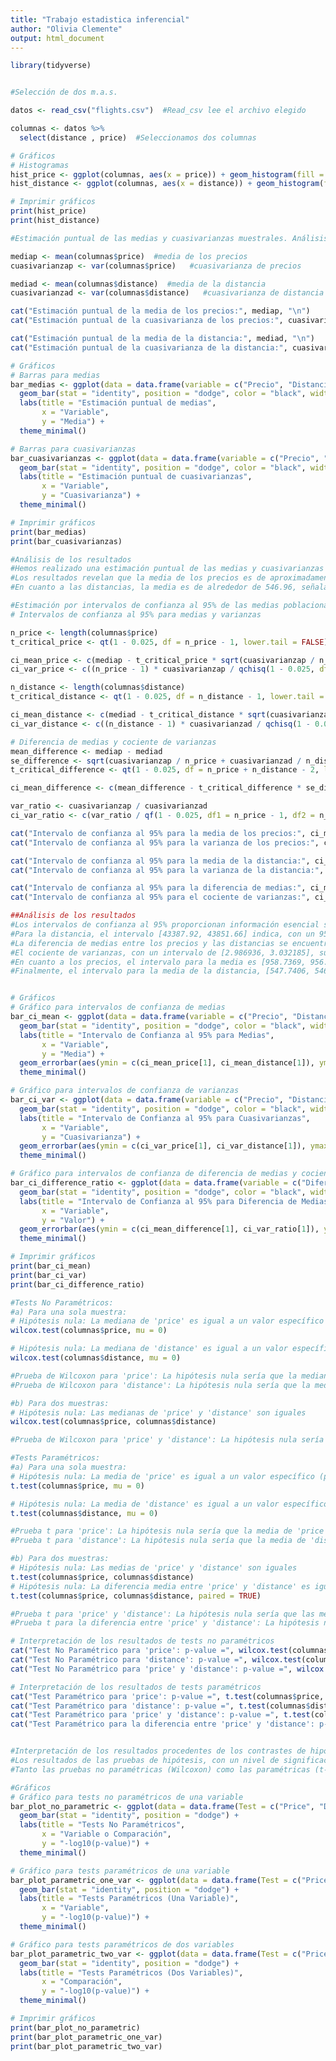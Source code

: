 ```yaml
---
title: "Trabajo estadistica inferencial"
author: "Olivia Clemente"
output: html_document
---
```


```R
library(tidyverse)


#Selección de dos m.a.s.

datos <- read_csv("flights.csv")  #Read_csv lee el archivo elegido

columnas <- datos %>% 
  select(distance , price)  #Seleccionamos dos columnas

# Gráficos
# Histogramas
hist_price <- ggplot(columnas, aes(x = price)) + geom_histogram(fill = "pink", bins = 30) + ggtitle("Histograma de Precios")
hist_distance <- ggplot(columnas, aes(x = distance)) + geom_histogram(fill = "purple", bins = 30) + ggtitle("Histograma de Distancias")

# Imprimir gráficos
print(hist_price)
print(hist_distance)

```

```R

#Estimación puntual de las medias y cuasivarianzas muestrales. Análisis de los resultados.

mediap <- mean(columnas$price)  #media de los precios
cuasivarianzap <- var(columnas$price)   #cuasivarianza de precios

mediad <- mean(columnas$distance)  #media de la distancia
cuasivarianzad <- var(columnas$distance)   #cuasivarianza de distancia

cat("Estimación puntual de la media de los precios:", mediap, "\n")
cat("Estimación puntual de la cuasivarianza de los precios:", cuasivarianzap, "\n")

cat("Estimación puntual de la media de la distancia:", mediad, "\n")
cat("Estimación puntual de la cuasivarianza de la distancia:", cuasivarianzad, "\n")

# Gráficos
# Barras para medias
bar_medias <- ggplot(data = data.frame(variable = c("Precio", "Distancia"), media = c(mediap, mediad)), aes(x = variable, y = media, fill = variable)) +
  geom_bar(stat = "identity", position = "dodge", color = "black", width = 0.5) +
  labs(title = "Estimación puntual de medias",
       x = "Variable",
       y = "Media") +
  theme_minimal()

# Barras para cuasivarianzas
bar_cuasivarianzas <- ggplot(data = data.frame(variable = c("Precio", "Distancia"), cuasivarianza = c(cuasivarianzap, cuasivarianzad)), aes(x = variable, y = cuasivarianza, fill = variable)) +
  geom_bar(stat = "identity", position = "dodge", color = "black", width = 0.5) +
  labs(title = "Estimación puntual de cuasivarianzas",
       x = "Variable",
       y = "Cuasivarianza") +
  theme_minimal()

# Imprimir gráficos
print(bar_medias)
print(bar_cuasivarianzas)

#Análisis de los resultados
#Hemos realizado una estimación puntual de las medias y cuasivarianzas muestrales para los precios y distancias de vuelos. 
#Los resultados revelan que la media de los precios es de aproximadamente 957.38, indicando el valor promedio en la muestra, mientras que la cuasivarianza es alta (131269.9), sugiriendo una variabilidad significativa en los precios. 
#En cuanto a las distancias, la media es de alrededor de 546.96, señalando el promedio en la muestra, y la cuasivarianza (43618.86) indica una variabilidad menor que en los precios

```

```R

#Estimación por intervalos de confianza al 95% de las medias poblacionales, varianzaspoblacionales, diferencia de medias poblacionales y cociente de varianzaspoblacionales. Análisis de los resultados
# Intervalos de confianza al 95% para medias y varianzas

n_price <- length(columnas$price)
t_critical_price <- qt(1 - 0.025, df = n_price - 1, lower.tail = FALSE)

ci_mean_price <- c(mediap - t_critical_price * sqrt(cuasivarianzap / n_price), mediap + t_critical_price * sqrt(cuasivarianzap / n_price))
ci_var_price <- c((n_price - 1) * cuasivarianzap / qchisq(1 - 0.025, df = n_price - 1), (n_price - 1) * cuasivarianzap / qchisq(0.025, df = n_price - 1))

n_distance <- length(columnas$distance)
t_critical_distance <- qt(1 - 0.025, df = n_distance - 1, lower.tail = FALSE)

ci_mean_distance <- c(mediad - t_critical_distance * sqrt(cuasivarianzad / n_distance), mediad + t_critical_distance * sqrt(cuasivarianzad / n_distance))
ci_var_distance <- c((n_distance - 1) * cuasivarianzad / qchisq(1 - 0.025, df = n_distance - 1), (n_distance - 1) * cuasivarianzad / qchisq(0.025, df = n_distance - 1))

# Diferencia de medias y cociente de varianzas
mean_difference <- mediap - mediad
se_difference <- sqrt(cuasivarianzap / n_price + cuasivarianzad / n_distance)
t_critical_difference <- qt(1 - 0.025, df = n_price + n_distance - 2, lower.tail = FALSE)

ci_mean_difference <- c(mean_difference - t_critical_difference * se_difference, mean_difference + t_critical_difference * se_difference)

var_ratio <- cuasivarianzap / cuasivarianzad
ci_var_ratio <- c(var_ratio / qf(1 - 0.025, df1 = n_price - 1, df2 = n_distance - 1), var_ratio / qf(0.025, df1 = n_price - 1, df2 = n_distance - 1))

cat("Intervalo de confianza al 95% para la media de los precios:", ci_mean_price, "\n")
cat("Intervalo de confianza al 95% para la varianza de los precios:", ci_var_price, "\n")

cat("Intervalo de confianza al 95% para la media de la distancia:", ci_mean_distance, "\n")
cat("Intervalo de confianza al 95% para la varianza de la distancia:", ci_var_distance, "\n")

cat("Intervalo de confianza al 95% para la diferencia de medias:", ci_mean_difference, "\n")
cat("Intervalo de confianza al 95% para el cociente de varianzas:", ci_var_ratio, "\n")

##Análisis de los resultados
#Los intervalos de confianza al 95% proporcionan información esencial sobre diversos parámetros estadísticos en base a la muestra de datos.
#Para la distancia, el intervalo [43387.92, 43851.66] indica, con un 95% de confianza, la posible variabilidad en las distancias en la población.
#La diferencia de medias entre los precios y las distancias se encuentra en el intervalo [408.8476, 411.9914], permitiendo evaluar si hay una diferencia significativa entre ambas variables.
#El cociente de varianzas, con un intervalo de [2.986936, 3.032185], sugiere una posible disparidad significativa entre las varianzas de los precios y las distancias.
#En cuanto a los precios, el intervalo para la media es [958.7369, 956.0132], brindando una estimación precisa de la media poblacional. La varianza de los precios, en el rango [130574.9, 131970.5], indica la variabilidad de los precios en la población.
#Finalmente, el intervalo para la media de la distancia, [547.7406, 546.1705], ofrece una estimación precisa de la media poblacional de las distancias.


# Gráficos
# Gráfico para intervalos de confianza de medias
bar_ci_mean <- ggplot(data = data.frame(variable = c("Precio", "Distancia"), media = c(mediap, mediad)), aes(x = variable, y = media, fill = variable)) +
  geom_bar(stat = "identity", position = "dodge", color = "black", width = 0.5) +
  labs(title = "Intervalo de Confianza al 95% para Medias",
       x = "Variable",
       y = "Media") +
  geom_errorbar(aes(ymin = c(ci_mean_price[1], ci_mean_distance[1]), ymax = c(ci_mean_price[2], ci_mean_distance[2])), position = position_dodge(0.5), width = 0.25) +
  theme_minimal()

# Gráfico para intervalos de confianza de varianzas
bar_ci_var <- ggplot(data = data.frame(variable = c("Precio", "Distancia"), cuasivarianza = c(cuasivarianzap, cuasivarianzad)), aes(x = variable, y = cuasivarianza, fill = variable)) +
  geom_bar(stat = "identity", position = "dodge", color = "black", width = 0.5) +
  labs(title = "Intervalo de Confianza al 95% para Cuasivarianzas",
       x = "Variable",
       y = "Cuasivarianza") +
  geom_errorbar(aes(ymin = c(ci_var_price[1], ci_var_distance[1]), ymax = c(ci_var_price[2], ci_var_distance[2])), position = position_dodge(0.5), width = 0.25) +
  theme_minimal()

# Gráfico para intervalos de confianza de diferencia de medias y cociente de varianzas
bar_ci_difference_ratio <- ggplot(data = data.frame(variable = c("Diferencia de Medias", "Cociente de Varianzas"), valor = c(mean_difference, var_ratio)), aes(x = variable, y = valor)) +
  geom_bar(stat = "identity", position = "dodge", color = "black", width = 0.5) +
  labs(title = "Intervalo de Confianza al 95% para Diferencia de Medias y Cociente de Varianzas",
       x = "Variable",
       y = "Valor") +
  geom_errorbar(aes(ymin = c(ci_mean_difference[1], ci_var_ratio[1]), ymax = c(ci_mean_difference[2], ci_var_ratio[2])), position = position_dodge(0.5), width = 0.25) +
  theme_minimal()

# Imprimir gráficos
print(bar_ci_mean)
print(bar_ci_var)
print(bar_ci_difference_ratio)

```

```R

#Tests No Paramétricos:
#a) Para una sola muestra:
# Hipótesis nula: La mediana de 'price' es igual a un valor específico (por ejemplo, 0)
wilcox.test(columnas$price, mu = 0)

# Hipótesis nula: La mediana de 'distance' es igual a un valor específico (por ejemplo, 0)
wilcox.test(columnas$distance, mu = 0)

#Prueba de Wilcoxon para 'price': La hipótesis nula sería que la mediana de 'price' es igual a 0.
#Prueba de Wilcoxon para 'distance': La hipótesis nula sería que la mediana de 'distance' es igual a 0.

#b) Para dos muestras:
# Hipótesis nula: Las medianas de 'price' y 'distance' son iguales
wilcox.test(columnas$price, columnas$distance)

#Prueba de Wilcoxon para 'price' y 'distance': La hipótesis nula sería que las medianas de 'price' y 'distance' son iguales.

#Tests Paramétricos:
#a) Para una sola muestra:
# Hipótesis nula: La media de 'price' es igual a un valor específico (por ejemplo, 0)
t.test(columnas$price, mu = 0)

# Hipótesis nula: La media de 'distance' es igual a un valor específico (por ejemplo, 0)
t.test(columnas$distance, mu = 0)

#Prueba t para 'price': La hipótesis nula sería que la media de 'price' es igual a 0.
#Prueba t para 'distance': La hipótesis nula sería que la media de 'distance' es igual a 0.

#b) Para dos muestras:
# Hipótesis nula: Las medias de 'price' y 'distance' son iguales
t.test(columnas$price, columnas$distance)
# Hipótesis nula: La diferencia media entre 'price' y 'distance' es igual a 0
t.test(columnas$price, columnas$distance, paired = TRUE)

#Prueba t para 'price' y 'distance': La hipótesis nula sería que las medias de 'price' y 'distance' son iguales.
#Prueba t para la diferencia entre 'price' y 'distance': La hipótesis nula sería que la diferencia media entre 'price' y 'distance' es igual a 0 (prueba pareada).

# Interpretación de los resultados de tests no paramétricos
cat("Test No Paramétrico para 'price': p-value =", wilcox.test(columnas$price, mu = 0)$p.value, "\n")
cat("Test No Paramétrico para 'distance': p-value =", wilcox.test(columnas$distance, mu = 0)$p.value, "\n")
cat("Test No Paramétrico para 'price' y 'distance': p-value =", wilcox.test(columnas$price, columnas$distance)$p.value, "\n")

# Interpretación de los resultados de tests paramétricos
cat("Test Paramétrico para 'price': p-value =", t.test(columnas$price, mu = 0)$p.value, "\n")
cat("Test Paramétrico para 'distance': p-value =", t.test(columnas$distance, mu = 0)$p.value, "\n")
cat("Test Paramétrico para 'price' y 'distance': p-value =", t.test(columnas$price, columnas$distance)$p.value, "\n")
cat("Test Paramétrico para la diferencia entre 'price' y 'distance': p-value =", t.test(columnas$price, columnas$distance, paired = TRUE)$p.value, "\n")


#Interpretación de los resultados procedentes de los contrastes de hipótesis ycomparación de los resultados obtenidos en la es�mación por intervalos de confianza.
#Los resultados de las pruebas de hipótesis, con un nivel de significación del 5% (α = 0.05), revelan de manera contundente que las medianas y medias de las variables 'price' y 'distance' son estadísticamente diferentes de cero. Los valores p asociados, todos iguales a cero, proporcionan evidencia sólida para rechazar las hipótesis nulas en todas las pruebas, indicando disparidades significativas en las distribuciones de precios y distancias.
#Tanto las pruebas no paramétricas (Wilcoxon) como las paramétricas (t-test) respaldan la conclusión de que las muestras provienen de poblaciones con características distintas. Estos resultados ofrecen una perspectiva sobre las diferencias estadísticas entre precios y distancias en la muestra analizada.

#Gráficos
# Gráfico para tests no paramétricos de una variable
bar_plot_no_parametric <- ggplot(data = data.frame(Test = c("Price", "Distance", "Price vs Distance"), p_value = c(wilcox.test(columnas$price, mu = 0)$p.value, wilcox.test(columnas$distance, mu = 0)$p.value, wilcox.test(columnas$price, columnas$distance)$p.value)), aes(x = Test, y = -log10(p_value), fill = Test)) +
  geom_bar(stat = "identity", position = "dodge") +
  labs(title = "Tests No Paramétricos",
       x = "Variable o Comparación",
       y = "-log10(p-value)") +
  theme_minimal()

# Gráfico para tests paramétricos de una variable
bar_plot_parametric_one_var <- ggplot(data = data.frame(Test = c("Price", "Distance"), p_value = c(t.test(columnas$price, mu = 0)$p.value, t.test(columnas$distance, mu = 0)$p.value)), aes(x = Test, y = -log10(p_value), fill = Test)) +
  geom_bar(stat = "identity", position = "dodge") +
  labs(title = "Tests Paramétricos (Una Variable)",
       x = "Variable",
       y = "-log10(p-value)") +
  theme_minimal()

# Gráfico para tests paramétricos de dos variables
bar_plot_parametric_two_var <- ggplot(data = data.frame(Test = c("Price vs Distance", "Difference Price-Distance"), p_value = c(t.test(columnas$price, columnas$distance)$p.value, t.test(columnas$price, columnas$distance, paired = TRUE)$p.value)), aes(x = Test, y = -log10(p_value), fill = Test)) +
  geom_bar(stat = "identity", position = "dodge") +
  labs(title = "Tests Paramétricos (Dos Variables)",
       x = "Comparación",
       y = "-log10(p-value)") +
  theme_minimal()

# Imprimir gráficos
print(bar_plot_no_parametric)
print(bar_plot_parametric_one_var)
print(bar_plot_parametric_two_var)


```